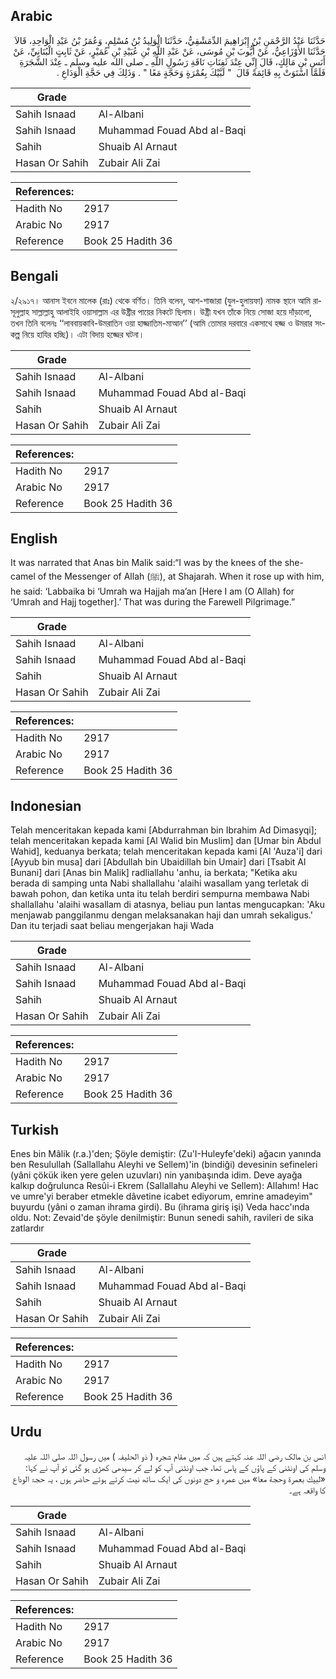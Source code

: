 ## Arabic


<div dir="rtl" lang="ar" style={{fontSize:'larger',backgroundColor:'#f8f9fa',padding:20}}>
حَدَّثَنَا عَبْدُ الرَّحْمَنِ بْنُ إِبْرَاهِيمَ الدِّمَشْقِيُّ، حَدَّثَنَا الْوَلِيدُ بْنُ مُسْلِمٍ، وَعُمَرُ بْنُ عَبْدِ الْوَاحِدِ، قَالاَ حَدَّثَنَا الأَوْزَاعِيُّ، عَنْ أَيُّوبَ بْنِ مُوسَى، عَنْ عَبْدِ اللَّهِ بْنِ عُبَيْدِ بْنِ عُمَيْرٍ، عَنْ ثَابِتٍ الْبُنَانِيِّ، عَنْ أَنَسِ بْنِ مَالِكٍ، قَالَ إِنِّي عِنْدَ ثَفِنَاتِ نَاقَةِ رَسُولِ اللَّهِ ـ صلى الله عليه وسلم ـ عِنْدَ الشَّجَرَةِ فَلَمَّا اسْتَوَتْ بِهِ قَائِمَةً قَالَ ‏ "‏ لَبَّيْكَ بِعُمْرَةٍ وَحَجَّةٍ مَعًا ‏"‏ ‏.‏ وَذَلِكَ فِي حَجَّةِ الْوَدَاعِ ‏.‏
</div>
<div style={{backgroundColor:'#f8f9fa',padding:20, marginBottom: 10}}><table> <thead> <tr> <th>Grade</th> <th></th> </tr> </thead> <tbody> <tr><td>Sahih Isnaad</td><td>Al-Albani</td></tr><tr><td>Sahih Isnaad</td><td>Muhammad Fouad Abd al-Baqi</td></tr><tr><td>Sahih</td><td>Shuaib Al Arnaut</td></tr><tr><td>Hasan Or Sahih</td><td>Zubair Ali Zai</td></tr></tbody></table><table> <thead> <tr> <th>References:</th> <th></th> </tr> </thead> <tbody><tr><td>Hadith No</td><td>2917</td></tr><tr><td>Arabic No</td><td>2917</td></tr><tr><td>Reference</td><td>Book 25 Hadith 36</td></tr></tbody></table></div>

## Bengali


<div dir="ltr" lang="bn" style={{fontSize:'larger',backgroundColor:'#f8f9fa',padding:20}}>
২/২৯১৭। আনাস ইবনে মালেক (রাঃ) থেকে বর্ণিত। তিনি বলেন, আশ-শাজারা (যুল-হুলায়ফা) নামক স্থানে আমি রাসূলুল্লাহ সাল্লাল্লাহু আলাইহি ওয়াসাল্লাম এর উষ্ট্রীর পায়ের নিকটে ছিলাম। উষ্ট্রী যখন তাঁকে নিয়ে সোজা হয়ে দাঁড়ালো, তখন তিনি বলেনঃ ‘‘লাববায়কাবি-উমরাতিন ওয়া হাজ্জাতিম-মাআন’’ (আমি তোমার দরবারে একসাথে হজ্জ ও উমরার সংকল্প নিয়ে হাযির হচ্ছি)। এটা বিদায় হজ্জের ঘটনা।
</div>
<div style={{backgroundColor:'#f8f9fa',padding:20, marginBottom: 10}}><table> <thead> <tr> <th>Grade</th> <th></th> </tr> </thead> <tbody> <tr><td>Sahih Isnaad</td><td>Al-Albani</td></tr><tr><td>Sahih Isnaad</td><td>Muhammad Fouad Abd al-Baqi</td></tr><tr><td>Sahih</td><td>Shuaib Al Arnaut</td></tr><tr><td>Hasan Or Sahih</td><td>Zubair Ali Zai</td></tr></tbody></table><table> <thead> <tr> <th>References:</th> <th></th> </tr> </thead> <tbody><tr><td>Hadith No</td><td>2917</td></tr><tr><td>Arabic No</td><td>2917</td></tr><tr><td>Reference</td><td>Book 25 Hadith 36</td></tr></tbody></table></div>

## English


<div dir="ltr" lang="en" style={{fontSize:'larger',backgroundColor:'#f8f9fa',padding:20}}>
It was narrated that Anas bin Malik said:“I was by the knees of the she-camel of the Messenger of Allah (ﷺ), at Shajarah. When it rose up with him, he said: ‘Labbaika bi ‘Umrah wa Hajjah ma’an [Here I am (O Allah) for ‘Umrah and Hajj together].’ That was during the Farewell Pilgrimage.”
</div>
<div style={{backgroundColor:'#f8f9fa',padding:20, marginBottom: 10}}><table> <thead> <tr> <th>Grade</th> <th></th> </tr> </thead> <tbody> <tr><td>Sahih Isnaad</td><td>Al-Albani</td></tr><tr><td>Sahih Isnaad</td><td>Muhammad Fouad Abd al-Baqi</td></tr><tr><td>Sahih</td><td>Shuaib Al Arnaut</td></tr><tr><td>Hasan Or Sahih</td><td>Zubair Ali Zai</td></tr></tbody></table><table> <thead> <tr> <th>References:</th> <th></th> </tr> </thead> <tbody><tr><td>Hadith No</td><td>2917</td></tr><tr><td>Arabic No</td><td>2917</td></tr><tr><td>Reference</td><td>Book 25 Hadith 36</td></tr></tbody></table></div>

## Indonesian


<div dir="ltr" lang="id" style={{fontSize:'larger',backgroundColor:'#f8f9fa',padding:20}}>
Telah menceritakan kepada kami [Abdurrahman bin Ibrahim Ad Dimasyqi]; telah menceritakan kepada kami [Al Walid bin Muslim] dan [Umar bin Abdul Wahid], keduanya berkata; telah menceritakan kepada kami [Al 'Auza'i] dari [Ayyub bin musa] dari [Abdullah bin Ubaidillah bin Umair] dari [Tsabit Al Bunani] dari [Anas bin Malik] radliallahu 'anhu, ia berkata; "Ketika aku berada di samping unta Nabi shallallahu 'alaihi wasallam yang terletak di bawah pohon, dan ketika unta itu telah berdiri sempurna membawa Nabi shallallahu 'alaihi wasallam di atasnya, beliau pun lantas mengucapkan: 'Aku menjawab panggilanmu dengan melaksanakan haji dan umrah sekaligus.' Dan itu terjadi saat beliau mengerjakan haji Wada
</div>
<div style={{backgroundColor:'#f8f9fa',padding:20, marginBottom: 10}}><table> <thead> <tr> <th>Grade</th> <th></th> </tr> </thead> <tbody> <tr><td>Sahih Isnaad</td><td>Al-Albani</td></tr><tr><td>Sahih Isnaad</td><td>Muhammad Fouad Abd al-Baqi</td></tr><tr><td>Sahih</td><td>Shuaib Al Arnaut</td></tr><tr><td>Hasan Or Sahih</td><td>Zubair Ali Zai</td></tr></tbody></table><table> <thead> <tr> <th>References:</th> <th></th> </tr> </thead> <tbody><tr><td>Hadith No</td><td>2917</td></tr><tr><td>Arabic No</td><td>2917</td></tr><tr><td>Reference</td><td>Book 25 Hadith 36</td></tr></tbody></table></div>

## Turkish


<div dir="ltr" lang="tr" style={{fontSize:'larger',backgroundColor:'#f8f9fa',padding:20}}>
Enes bin Mâlik (r.a.)'den; Şöyle demiştir: (Zu'I-Huleyfe'deki) ağacın yanında ben Resulullah (Sallallahu Aleyhi ve Sellem)'in (bindiği) devesinin sefineleri (yâni çökük iken yere gelen uzuvları) nin yanıbaşında idim. Deve ayağa kalkıp doğrulunca Resûi-i Ekrem (Sallallahu Aleyhi ve Sellem): AlIahım! Hac ve umre'yi beraber etmekle dâvetine icabet ediyorum, emrine amadeyim" buyurdu (yâni o zaman ihrama girdi). Bu (ihrama giriş işi) Veda hacc'ında oldu. Not: Zevaid'de şöyle denilmiştir: Bunun senedi sahih, ravileri de sika zatlardır
</div>
<div style={{backgroundColor:'#f8f9fa',padding:20, marginBottom: 10}}><table> <thead> <tr> <th>Grade</th> <th></th> </tr> </thead> <tbody> <tr><td>Sahih Isnaad</td><td>Al-Albani</td></tr><tr><td>Sahih Isnaad</td><td>Muhammad Fouad Abd al-Baqi</td></tr><tr><td>Sahih</td><td>Shuaib Al Arnaut</td></tr><tr><td>Hasan Or Sahih</td><td>Zubair Ali Zai</td></tr></tbody></table><table> <thead> <tr> <th>References:</th> <th></th> </tr> </thead> <tbody><tr><td>Hadith No</td><td>2917</td></tr><tr><td>Arabic No</td><td>2917</td></tr><tr><td>Reference</td><td>Book 25 Hadith 36</td></tr></tbody></table></div>

## Urdu


<div dir="rtl" lang="ur" style={{fontSize:'larger',backgroundColor:'#f8f9fa',padding:20}}>
انس بن مالک رضی اللہ عنہ کہتے ہیں کہ میں مقام شجرہ ( ذو الحلیفہ ) میں رسول اللہ صلی اللہ علیہ وسلم کی اونٹنی کے پاؤں کے پاس تھا، جب اونٹنی آپ کو لے کر سیدھی کھڑی ہو گئی تو آپ نے کہا: «لبيك بعمرة وحجة معا» میں عمرہ و حج دونوں کی ایک ساتھ نیت کرتے ہوئے حاضر ہوں ، یہ حجۃ الوداع کا واقعہ ہے۔
</div>
<div style={{backgroundColor:'#f8f9fa',padding:20, marginBottom: 10}}><table> <thead> <tr> <th>Grade</th> <th></th> </tr> </thead> <tbody> <tr><td>Sahih Isnaad</td><td>Al-Albani</td></tr><tr><td>Sahih Isnaad</td><td>Muhammad Fouad Abd al-Baqi</td></tr><tr><td>Sahih</td><td>Shuaib Al Arnaut</td></tr><tr><td>Hasan Or Sahih</td><td>Zubair Ali Zai</td></tr></tbody></table><table> <thead> <tr> <th>References:</th> <th></th> </tr> </thead> <tbody><tr><td>Hadith No</td><td>2917</td></tr><tr><td>Arabic No</td><td>2917</td></tr><tr><td>Reference</td><td>Book 25 Hadith 36</td></tr></tbody></table></div>